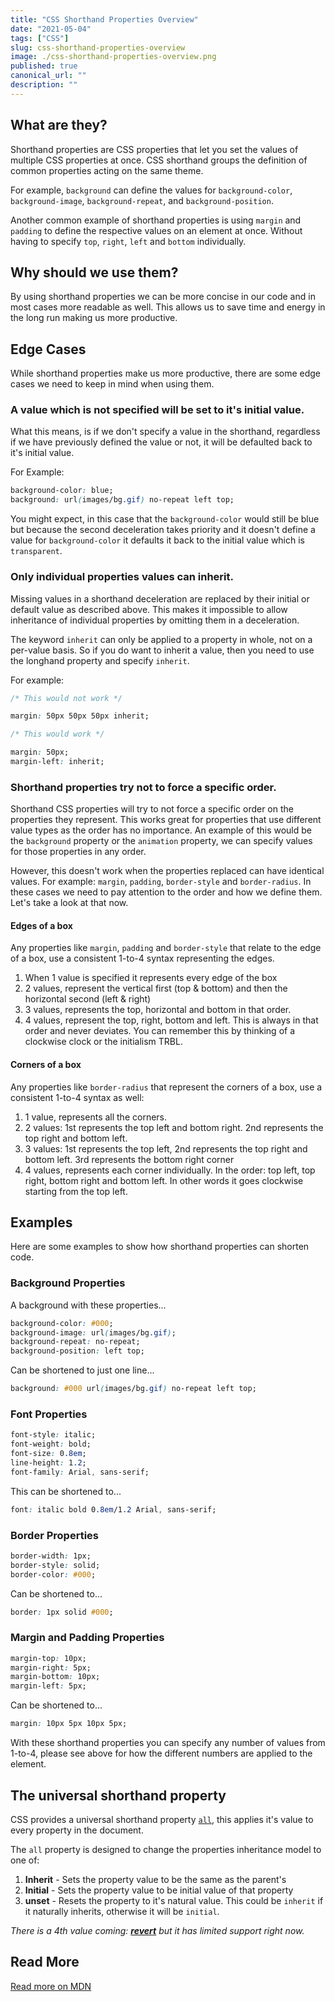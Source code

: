 ```yaml
---
title: "CSS Shorthand Properties Overview"
date: "2021-05-04"
tags: ["CSS"]
slug: css-shorthand-properties-overview
image: ./css-shorthand-properties-overview.png
published: true
canonical_url: ""
description: ""
---
```


## What are they?

Shorthand properties are CSS properties that let you set the values of multiple CSS properties at once. CSS shorthand groups the definition of common properties acting on the same theme.

For example, `background` can define the values for `background-color`, `background-image`, `background-repeat`, and `background-position`.

Another common example of shorthand properties is using `margin` and `padding` to define the respective values on an element at once. Without having to specify `top`, `right`, `left` and `bottom` individually.

## Why should we use them?

By using shorthand properties we can be more concise in our code and in most cases more readable as well. This allows us to save time and energy in the long run making us more productive.

## Edge Cases

While shorthand properties make us more productive, there are some edge cases we need to keep in mind when using them.

### A value which is not specified will be set to it's initial value.

What this means, is if we don't specify a value in the shorthand, regardless if we have previously defined the value or not, it will be defaulted back to it's initial value.

For Example:

```css
background-color: blue;
background: url(images/bg.gif) no-repeat left top;
```

You might expect, in this case that the `background-color` would still be blue but because the second deceleration takes priority and it doesn't define a value for `background-color` it defaults it back to the initial value which is `transparent`.

### Only individual properties values can inherit.

Missing values in a shorthand deceleration are replaced by their initial or default value as described above. This makes it impossible to allow inheritance of individual properties by omitting them in a deceleration.

The keyword `inherit` can only be applied to a property in whole, not on a per-value basis. So if you do want to inherit a value, then you need to use the longhand property and specify `inherit`.

For example:

```css
/* This would not work */

margin: 50px 50px 50px inherit;

/* This would work */

margin: 50px;
margin-left: inherit;
```

### Shorthand properties try not to force a specific order.

Shorthand CSS properties will try to not force a specific order on the properties they represent. This works great for properties that use different value types as the order has no importance. An example of this would be the `background` property or the `animation` property, we can specify values for those properties in any order.

However, this doesn't work when the properties replaced can have identical values. For example: `margin`, `padding`, `border-style` and `border-radius`. In these cases we need to pay attention to the order and how we define them. Let's take a look at that now.

#### Edges of a box

Any properties like `margin`, `padding` and `border-style` that relate to the edge of a box, use a consistent 1-to-4 syntax representing the edges.

1. When 1 value is specified it represents every edge of the box
2. 2 values, represent the vertical first (top & bottom) and then the horizontal second (left & right)
3. 3 values, represents the top, horizontal and bottom in that order.
4. 4 values, represent the top, right, bottom and left. This is always in that order and never deviates. You can remember this by thinking of a clockwise clock or the initialism TRBL.

#### Corners of a box

Any properties like `border-radius` that represent the corners of a box, use a consistent 1-to-4 syntax as well:

1. 1 value, represents all the corners.
2. 2 values: 1st represents the top left and bottom right. 2nd represents the top right and bottom left.
3. 3 values: 1st represents the top left, 2nd represents the top right and bottom left. 3rd represents the bottom right corner
4. 4 values, represents each corner individually. In the order: top left, top right, bottom right and bottom left. In other words it goes clockwise starting from the top left.

## Examples

Here are some examples to show how shorthand properties can shorten code.

### Background Properties

A background with these properties...

```css
background-color: #000;
background-image: url(images/bg.gif);
background-repeat: no-repeat;
background-position: left top;
```

Can be shortened to just one line...

```css
background: #000 url(images/bg.gif) no-repeat left top;
```

### Font Properties

```css
font-style: italic;
font-weight: bold;
font-size: 0.8em;
line-height: 1.2;
font-family: Arial, sans-serif;
```

This can be shortened to...

```css
font: italic bold 0.8em/1.2 Arial, sans-serif;
```

### Border Properties

```css
border-width: 1px;
border-style: solid;
border-color: #000;
```

Can be shortened to...

```css
border: 1px solid #000;
```

### Margin and Padding Properties

```css
margin-top: 10px;
margin-right: 5px;
margin-bottom: 10px;
margin-left: 5px;
```

Can be shortened to...

```css
margin: 10px 5px 10px 5px;
```

With these shorthand properties you can specify any number of values from 1-to-4, please see above for how the different numbers are applied to the element.

## The universal shorthand property

CSS provides a universal shorthand property [`all`](https://developer.mozilla.org/en-US/docs/Web/CSS/all), this applies it's value to every property in the document.

The `all` property is designed to change the properties inheritance model to one of:

1. **Inherit** - Sets the property value to be the same as the parent's
2. **Initial** - Sets the property value to be initial value of that property
3. **unset** - Resets the property to it's natural value. This could be `inherit` if it naturally inherits, otherwise it will be `initial`.

_There is a 4th value coming: [**revert**](https://developer.mozilla.org/en-US/docs/Web/CSS/revert) but it has limited support right now._

## Read More

[Read more on MDN](https://developer.mozilla.org/en-US/docs/Web/CSS/Shorthand_properties)
